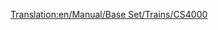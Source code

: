 [[Translation:en/Manual/Base Set/Trains/CS4000]]
{{ru/Поезда|Image=[[File:en/Cs4000.png]]
|Name=CS4000
|Cost=£ 26953 (1347650 р.)
|Speed=96 км/ч (60 миль/ч)
|Weight=150 т
|Power=4000 л.с. (2984 кВт)
|Annual=£ 2956 (147800 р.)
|Designed=1962
|Lifespan=20
|Capacity=нет
|Description=
|Real-life=CS4000 напоминает локомотив [http://en.wikipedia.org/wiki/Krauss-Maffei_ML_4000_C'C' Krauss-Maffei ML-4000]. CS расшифровывается как Chris Sawyer.
}}